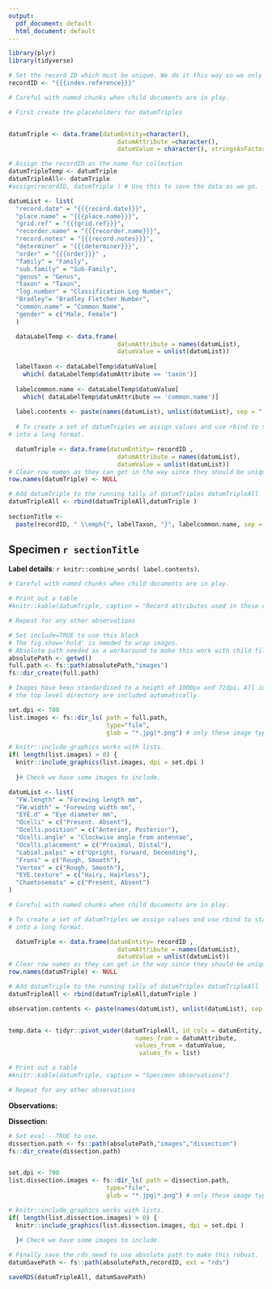```yaml
---
output:
  pdf_document: default
  html_document: default
---
```


<!-- The YAML allows compiling just this page. 
First set the recordID -->

```r
library(plyr)
library(tidyverse)

# Set the record ID which must be unique. We do it this way so we only enter it
recordID <- "{{{index.reference}}}"

```



```r
# Careful with named chunks when child documents are in play.

# First create the placeholders for datumTriples


datumTriple <- data.frame(datumEntity=character(),
                              datumAttribute =character(),
                              datumValue = character(), stringsAsFactors = FALSE)

# Assign the recordID as the name for collection
datumTripleTemp <- datumTriple
datumTripleAll<- datumTriple
#assign(recordID, datumTriple ) # Use this to save the data as we go.


```



<!-- Now start creating datum triples of specimen details. 
-->

```r
datumList <- list(
  "record.date" = "{{{record.date}}}",
  "place.name" = "{{{place.name}}}",
  "grid.ref" = "{{{grid.ref}}}",
  "recorder.name" = "{{{recorder.name}}}",
  "record.notes" = "{{{record.notes}}}",
  "determiner" = "{{{determiner}}}",
  "order" = "{{{order}}}" ,
  "family" = "Family",
  "sub.family" = "Sub-Family",
  "genus" = "Genus",
  "taxon" = "Taxon",
  "log.number" = "Classification Log Number",
  "Bradley"= "Bradley Fletcher Number",
  "common.name" = "Common Name",
  "gender" = c("Male, Female")
  )

  dataLabelTemp <- data.frame(
                              datumAttribute = names(datumList),
                              datumValue = unlist(datumList))
  
  labelTaxon <- dataLabelTemp$datumValue[
    which( dataLabelTemp$datumAttribute == 'taxon')]
  
  labelcommon.name <- dataLabelTemp$datumValue[
    which( dataLabelTemp$datumAttribute == 'common.name')]
  
  label.contents <- paste(names(datumList), unlist(datumList), sep = ": ")
  
  # To create a set of datumTriples we assign values and use rbind to stack them
# into a long format.

  datumTriple <- data.frame(datumEntity= recordID ,
                              datumAttribute = names(datumList),
                              datumValue = unlist(datumList))
# Clear row names as they can get in the way since they should be unique
row.names(datumTriple) <- NULL

# Add datumTriple to the running tally of datumTriples datumTripleAll
datumTripleAll <- rbind(datumTripleAll,datumTriple )
  
sectionTitle <-
  paste(recordID, " \\emph{", labelTaxon, "}", labelcommon.name, sep = " ")

```


<!-- This starts with a section as multiple child documents are assembled 
build the name from the data -->
## Specimen `r sectionTitle` {-}

**Label details**: 
`r knitr::combine_words( label.contents)`.


```r
# Careful with named chunks when child documents are in play.

# Print out a table 
#knitr::kable(datumTriple, caption = "Record attributes used in these reports")

# Repeat for any other observations

```

<!-- Automatically add images with height 1000px -->
```r
# Set include=TRUE to use this block
# The fig.show='hold' is needed to wrap images.
# Absolute path needed as a workaround to make this work with child files
absolutePath <- getwd()
full.path <- fs::path(absolutePath,"images")
fs::dir_create(full.path)

# Images have been standardised to a height of 1000px and 72dpi. All images in
# the top level directory are included automatically.

set.dpi <- 700
list.images <- fs::dir_ls( path = full.path, 
                           type="file", 
                           glob = "*.jpg|*.png") # only these image types

# knitr::include_graphics works with lists.
if( length(list.images) > 0) { 
  knitr::include_graphics(list.images, dpi = set.dpi )
      
  }# Check we have some images to include.


```



<!-- Now add a list of things to measure -->
```r

datumList <- list(
  "FW.length" = "Forewing length mm",
  "FW.width" = "Forewing width mm",
  "EYE.d" = "Eye diameter mm", 
  "Ocelli" = c("Present. Absent"),
  "Ocelli.position" = c("Anterior, Posterior"),
  "Ocelli.angle" = "Clockwise angle from antennae",
  "Ocelli.placement" = c("Proximal, Distal"),
  "Labial.palps" = c("Upright, Forward, Decending"),
  "Frons" = c("Rough, Smooth"),
  "Vertex" = c("Rough, Smooth"),
  "EYE.texture" = c("Hairy, Hairless"),
  "Chaetosemata" = c("Present, Absent")
)

```



```r
# Careful with named chunks when child documents are in play.

# To create a set of datumTriples we assign values and use rbind to stack them
# into a long format.

  datumTriple <- data.frame(datumEntity= recordID ,
                              datumAttribute = names(datumList),
                              datumValue = unlist(datumList))
# Clear row names as they can get in the way since they should be unique
row.names(datumTriple) <- NULL

# Add datumTriple to the running tally of datumTriples datumTripleAll
datumTripleAll <- rbind(datumTripleAll,datumTriple )

observation.contents <- paste(names(datumList), unlist(datumList), sep = ": ")


temp.data <- tidyr::pivot_wider(datumTripleAll, id_cols = datumEntity, 
                                   names_from = datumAttribute, 
                                   values_from = datumValue,
                                    values_fn = list)

# Print out a table 
#knitr::kable(datumTriple, caption = "Specimen observations")

# Repeat for any other observations

```

**Observations:** 

**Dissection:** 


<!-- Automatically add dissection images with height 1000px -->
```r
# Set eval - TRUE to use.
dissection.path <- fs::path(absolutePath,"images","dissection")
fs::dir_create(dissection.path)


set.dpi <- 700
list.dissection.images <- fs::dir_ls( path = dissection.path, 
                           type="file", 
                           glob = "*.jpg|*.png") # only these image types

# knitr::include_graphics works with lists.
if( length(list.dissection.images) > 0) { 
  knitr::include_graphics(list.dissection.images, dpi = set.dpi )
      
  }# Check we have some images to include.

```


<!-- Now save the file -->
```r
# Finally save the rds need to use absolute path to make this robust.
datumSavePath <- fs::path(absolutePath,recordID, ext = "rds")

saveRDS(datumTripleAll, datumSavePath)
```


